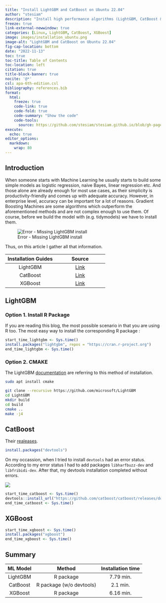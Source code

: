 ```yaml
---
title: "Install LightGBM and CatBoost on Ubuntu 22.04"
author: "stesiam"
description: "Install high performance algorithms (LightGBM, CatBoost & XGBoost) on your Linux device"
freeze: true
link-external-newwindow: true
categories: [Linux, LightGBM, CatBoost, XGBoost]
image: images/installation_ubuntu.png
image-alt: "LightGBM and CatBoost on Ubuntu 22.04" 
fig-cap-location: bottom
date: "2022-11-13"
toc: true
toc-title: Table of Contents
toc-location: left
citation: true
title-block-banner: true
nocite: '@*'
csl: apa-6th-edition.csl
bibliography: references.bib
format: 
  html:
    freeze: true
    code-link: true
    code-fold: true
    code-summary: "Show the code"
    code-tools: 
      source: https://github.com/stesiam/stesiam.github.io/blob/gh-pages/english-posts/2022-11-13-Install-LightGBM-CatBoost-Ubuntu/index.qmd
execute:
  echo: true
editor_options: 
  markdown: 
    wrap: 80
---
```


## Introduction

When someone starts with Machine Learning he usually starts to build some simple models as logistic regression, naive Bayes, linear regression etc. And those alone are already enough for most use cases, as their simplicity is productivity-friendly and comes up with adequate accuracy. However, in enterprise level, accuracy can be important for a lot of reasons. Gradient Boosting Machines are some algorithms which outperform the aforementioned methods and are not complex enough to use them. Of course, before we build the model with (e.g. tidymodels) we have to install them. 

![Error - Missing LightGBM install](images/missing_lightgbm_install.png)


Thus, on this article I gather all that information.

| Installation Guides | Source |
| :---: |   :---:    |
| LightGBM |  [Link](https://lightgbm.readthedocs.io/en/v3.3.2/Installation-Guide.html)  |
| CatBoost |  [Link](https://catboost.ai/en/docs/concepts/installation)  |
| XGBoost  |  [Link](https://xgboost.readthedocs.io/en/stable/install.html)  |

## LightGBM

### Option 1. Install R Package

If you are reading this blog, the most possible scenario in that you are using R too. The most easy way to install the corresponding R package :

```.r
start_time_lightgbm <- Sys.time()
install.packages("lightgbm", repos = "https://cran.r-project.org")
end_time_lightgbm <- Sys.time()
```


### Option 2. CMAKE

The LightGBM [documentation](https://lightgbm.readthedocs.io/en/latest/Installation-Guide.html#linux) are referring to this method of installation. 

```.bash
sudo apt install cmake
```

```.bash
git clone --recursive https://github.com/microsoft/LightGBM
cd LightGBM
mkdir build
cd build
cmake ..
make -j4
```



## CatBoost

Their [realeases](https://github.com/catboost/catboost/releases).

```.r
install.packages("devtools")
```

On my occassion, when I tried to install `devtools` had an error status. According to my error status I had to add packages `libharfbuzz-dev` and `libfribidi-dev`. After that, my devtools installation completed without errors.

![](images/error_message_devtools_install.png) 

```.r
start_time_catboost <- Sys.time()
devtools::install_url("https://github.com/catboost/catboost/releases/download/v1.1.1/catboost-R-Linux-1.1.1.tgz"[, INSTALL_opts = c("--no-multiarch", "--no-test-load")])
end_time_catboost <- Sys.time()
```


## XGBoost


```.r
start_time_xgboost <- Sys.time()
install.packages("xgboost")
end_time_xgboost <- Sys.time()
```



## Summary 

| ML Model | Method |  Installation time |
| :---: | :---: | :---:    |
| LightGBM | R package  | 7.79 min.  |
| CatBoost | R package (w/o devtools)  | 2.1 min.  |
| XGBoost  | R package  |6.16 min. |

